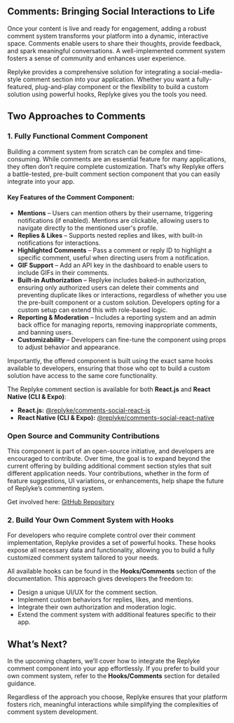 ## Comments: Bringing Social Interactions to Life

Once your content is live and ready for engagement, adding a robust comment system transforms your platform into a dynamic, interactive space. Comments enable users to share their thoughts, provide feedback, and spark meaningful conversations. A well-implemented comment system fosters a sense of community and enhances user experience.

Replyke provides a comprehensive solution for integrating a social-media-style comment section into your application. Whether you want a fully-featured, plug-and-play component or the flexibility to build a custom solution using powerful hooks, Replyke gives you the tools you need.

## Two Approaches to Comments

### 1. Fully Functional Comment Component

Building a comment system from scratch can be complex and time-consuming. While comments are an essential feature for many applications, they often don’t require complete customization. That’s why Replyke offers a battle-tested, pre-built comment section component that you can easily integrate into your app.

#### Key Features of the Comment Component:

-   **Mentions** – Users can mention others by their username, triggering notifications (if enabled). Mentions are clickable, allowing users to navigate directly to the mentioned user's profile.
-   **Replies & Likes** – Supports nested replies and likes, with built-in notifications for interactions.
-   **Highlighted Comments** – Pass a comment or reply ID to highlight a specific comment, useful when directing users from a notification.
-   **GIF Support** – Add an API key in the dashboard to enable users to include GIFs in their comments.
-   **Built-in Authorization** – Replyke includes baked-in authorization, ensuring only authorized users can delete their comments and preventing duplicate likes or interactions, regardless of whether you use the pre-built component or a custom solution. Developers opting for a custom setup can extend this with role-based logic.
-   **Reporting & Moderation** – Includes a reporting system and an admin back office for managing reports, removing inappropriate comments, and banning users.
-   **Customizability** – Developers can fine-tune the component using props to adjust behavior and appearance.

Importantly, the offered component is built using the exact same hooks available to developers, ensuring that those who opt to build a custom solution have access to the same core functionality.

The Replyke comment section is available for both **React.js** and **React Native (CLI & Expo)**:

-   **React.js:** [@replyke/comments-social-react-js](https://www.npmjs.com/package/@replyke/comments-social-react-js)
-   **React Native (CLI & Expo):** [@replyke/comments-social-react-native](https://www.npmjs.com/package/@replyke/comments-social-react-native)

### Open Source and Community Contributions

This component is part of an open-source initiative, and developers are encouraged to contribute. Over time, the goal is to expand beyond the current offering by building additional comment section styles that suit different application needs. Your contributions, whether in the form of feature suggestions, UI variations, or enhancements, help shape the future of Replyke’s commenting system.

Get involved here: [GitHub Repository](https://github.com/replyke/ui-kit)

### 2. Build Your Own Comment System with Hooks

For developers who require complete control over their comment implementation, Replyke provides a set of powerful hooks. These hooks expose all necessary data and functionality, allowing you to build a fully customized comment system tailored to your needs.

All available hooks can be found in the **Hooks/Comments** section of the documentation. This approach gives developers the freedom to:

-   Design a unique UI/UX for the comment section.
-   Implement custom behaviors for replies, likes, and mentions.
-   Integrate their own authorization and moderation logic.
-   Extend the comment system with additional features specific to their app.

## What’s Next?

In the upcoming chapters, we’ll cover how to integrate the Replyke comment component into your app effortlessly. If you prefer to build your own comment system, refer to the **Hooks/Comments** section for detailed guidance.

Regardless of the approach you choose, Replyke ensures that your platform fosters rich, meaningful interactions while simplifying the complexities of comment system development.